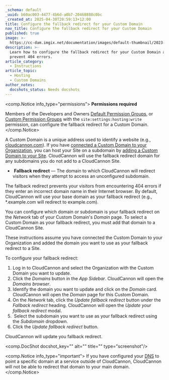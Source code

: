 ```yaml
---
_schema: default
_uuid: b60ac003-4477-4b6d-a0b7-20468888c0bc
_created_at: 2025-04-30T20:59:13+12:00
title: Configure the fallback redirect for your Custom Domain
nav_title: Configure the fallback redirect for your Custom Domain
published: true
image: >-
  https://cc-dam.imgix.net/documentation/images/default-thumbnail/2023-Q4/CloudCannon-Documentation-Thumbnail.png
description: >-
  Learn how to configure the fallback redirect for your Custom Domain and
  prevent 404 errors.
article_category:
  - Instructions
article_topic:
  - Hosting
  - Custom Domains
author_notes:
  docshots_status: Needs docshots
---
```

<comp.Notice info_type="permissions">
  **Permissions required**

  Members of the Developers and Owners [Default Permission Groups](/documentation/articles/what-are-default-permission-groups/), or [Custom Permission Groups](/documentation/articles/what-are-custom-permission-groups/) with the `site:settings:hosting:write` permission, can configure the fallback redirect for a Custom Domain.
</comp.Notice>

A Custom Domain is a unique address used to identify a website (e.g., [cloudcannon.com](https://cloudcannon.com/?__hstc=242898397.3f79da87b45b1506cc1bcb94d46532f9.1745964550347.1746147815623.1746151999720.15&amp;__hssc=242898397.7.1746151999720&amp;__hsfp=4148913854)). If you have <a href="/documentation/articles/connect-a-custom-domain-to-your-organization/" target="_blank" rel="noopener">connected a Custom Domain to your Organization</a>, you can host your Site on a subdomain by [adding a Custom Domain to your Site](/documentation/articles/add-a-custom-domain-to-your-site/). CloudCannon will use the fallback redirect domain for any subdomains you do not add to a CloudCannon Site.

* &nbsp;**Fallback redirect** — The domain to which CloudCannon will redirect visitors when they attempt to access an unconfigured subdomain.

The fallback redirect prevents your visitors from encountering 404 errors if they enter an incorrect domain name in their Internet browser. By default, CloudCannon will use your base domain as your fallback redirect (e.g., \*.example.com will redirect to example.com).

You can configure which domain or subdomain is your fallback redirect on the *Network* tab of your Custom Domain's *Domain* page. To select a Custom Domain as your fallback redirect, you must add that domain to a CloudCannon Site.

These instructions assume you have connected the Custom Domain to your Organization and added the domain you want to use as your fallback redirect to a Site.

To configure your fallback redirect:

1. Log in to CloudCannon and select the Organization with the Custom Domain you want to update.
2. Click the *Domains* button in the *App Sidebar*. CloudCannon will open the *Domains browser*.
3. Identify the domain you want to update and click on the *Domain* card. CloudCannon will open the *Domain* page for this Custom Domain.
4. On the *Network* tab, click the *Update fallback redirect* button under the *Fallback redirect* heading. CloudCannon will open the *Update your fallback redirect* modal.
5. &nbsp;Select the subdomain you want to use as your fallback redirect using the *Subdomain* dropdown.
6. Click the *Update fallback redirect* button.

CloudCannon will update you fallback redirect.

<comp.DocShot docshot_key="" alt="" title="" type="screenshot"/>

<comp.Notice info_type="important">
  If you have configured your [DNS](/documentation/articles/what-is-dns/) to point a specific domain at a service outside of CloudCannon, CloudCannon will not be able to redirect that domain to your main domain.
</comp.Notice>